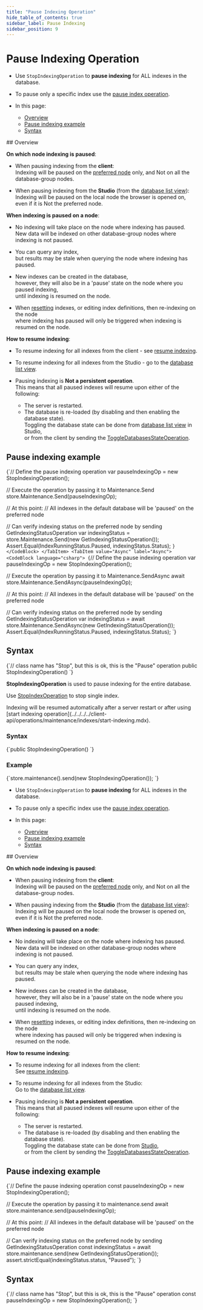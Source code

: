 ---
title: "Pause Indexing Operation"
hide_table_of_contents: true
sidebar_label: Pause Indexing
sidebar_position: 9
---




# Pause Indexing Operation
<LanguageSwitcher supportedLanguages={supportedLanguages} />
<LanguageContent language="csharp">

<Admonition type="note" title="Note">

* Use `StopIndexingOperation` to __pause indexing__ for ALL indexes in the database.  

* To pause only a specific index use the [pause index operation](../../../../client-api/operations/maintenance/indexes/stop-index.mdx).  
 
* In this page:
  * [Overview](../../../../client-api/operations/maintenance/indexes/stop-indexing.mdx#overview)
  * [Pause indexing example](../../../../client-api/operations/maintenance/indexes/stop-indexing.mdx#pause-indexing-example)
  * [Syntax](../../../../client-api/operations/maintenance/indexes/stop-indexing.mdx#syntax)

</Admonition>
## Overview

<Admonition type="note" title="Note">

__On which node indexing is paused__:

* When pausing indexing from the __client__:  
  Indexing will be paused on the [preferred node](../../../../client-api/configuration/load-balance/overview.mdx#the-preferred-node) only, and Not on all the database-group nodes.  

* When pausing indexing from the __Studio__ (from the [database list view](../../../../studio/database/databases-list-view.mdx#more-actions)):  
  Indexing will be paused on the local node the browser is opened on, even if it is Not the preferred node.

</Admonition>

<Admonition type="note" title="Note">

 __When indexing is paused on a node__:
 
* No indexing will take place on the node where indexing has paused.  
  New data will be indexed on other database-group nodes where indexing is not paused.

* You can query any index,  
  but results may be stale when querying the node where indexing has paused.
 
* New indexes can be created in the database,  
  however, they will also be in a 'pause' state on the node where you paused indexing,  
  until indexing is resumed on the node.  

* When [resetting](../../../../client-api/operations/maintenance/indexes/reset-index.mdx) indexes, or editing index definitions, then re-indexing on the node  
  where indexing has paused will only be triggered when indexing is resumed on the node.

</Admonition>

<Admonition type="note" title="Note">

__How to resume indexing__:

* To resume indexing for all indexes from the client - see [resume indexing](../../../../client-api/operations/maintenance/indexes/start-indexing.mdx).  

* To resume indexing for all indexes from the Studio - go to the [database list view](../../../../studio/database/databases-list-view.mdx#more-actions).  

* Pausing indexing is __Not a persistent operation__.  
  This means that all paused indexes will resume upon either of the following:
    * The server is restarted.
    * The database is re-loaded (by disabling and then enabling the database state).  
      Toggling the database state can be done from [database list view](../../../../studio/database/databases-list-view.mdx#database-actions) in Studio,  
      or from the client by sending the [ToggleDatabasesStateOperation](../../../../client-api/operations/server-wide/toggle-databases-state.mdx).

</Admonition>



## Pause indexing example

<Tabs groupId='languageSyntax'>
<TabItem value="Sync" label="Sync">
<CodeBlock language="csharp">
{`// Define the pause indexing operation 
var pauseIndexingOp = new StopIndexingOperation();

// Execute the operation by passing it to Maintenance.Send
store.Maintenance.Send(pauseIndexingOp);

// At this point:
// All indexes in the default database will be 'paused' on the preferred node
        
// Can verify indexing status on the preferred node by sending GetIndexingStatusOperation
var indexingStatus = store.Maintenance.Send(new GetIndexingStatusOperation());
Assert.Equal(IndexRunningStatus.Paused, indexingStatus.Status);
`}
</CodeBlock>
</TabItem>
<TabItem value="Async" label="Async">
<CodeBlock language="csharp">
{`// Define the pause indexing operation 
var pauseIndexingOp = new StopIndexingOperation();

// Execute the operation by passing it to Maintenance.SendAsync
await store.Maintenance.SendAsync(pauseIndexingOp);

// At this point:
// All indexes in the default database will be 'paused' on the preferred node
        
// Can verify indexing status on the preferred node by sending GetIndexingStatusOperation
var indexingStatus = await store.Maintenance.SendAsync(new GetIndexingStatusOperation());
Assert.Equal(IndexRunningStatus.Paused, indexingStatus.Status);
`}
</CodeBlock>
</TabItem>
</Tabs>



## Syntax

<TabItem value="syntax" label="syntax">
<CodeBlock language="csharp">
{`// class name has "Stop", but this is ok, this is the "Pause" operation
public StopIndexingOperation()
`}
</CodeBlock>
</TabItem>




</LanguageContent>
<LanguageContent language="java">


**StopIndexingOperation** is used to pause indexing for the entire database.

Use [StopIndexOperation](../../../../client-api/operations/maintenance/indexes/stop-index.mdx) to stop single index.

<Admonition type="note" title="Note">
Indexing will be resumed automatically after a server restart or after using [start indexing operation](../../../../client-api/operations/maintenance/indexes/start-indexing.mdx).
</Admonition>

### Syntax

<TabItem value="stop_1" label="stop_1">
<CodeBlock language="java">
{`public StopIndexingOperation()
`}
</CodeBlock>
</TabItem>

### Example

<TabItem value="stop_2" label="stop_2">
<CodeBlock language="java">
{`store.maintenance().send(new StopIndexingOperation());
`}
</CodeBlock>
</TabItem>


</LanguageContent>
<LanguageContent language="nodejs">

<Admonition type="note" title="Note">

* Use `StopIndexingOperation` to __pause indexing__ for ALL indexes in the database.  

* To pause only a specific index use the [pause index operation](../../../../client-api/operations/maintenance/indexes/stop-index.mdx).

* In this page:
  * [Overview](../../../../client-api/operations/maintenance/indexes/stop-indexing.mdx#overview)
  * [Pause indexing example](../../../../client-api/operations/maintenance/indexes/stop-indexing.mdx#pause-indexing-example)
  * [Syntax](../../../../client-api/operations/maintenance/indexes/stop-indexing.mdx#syntax)

</Admonition>
## Overview

<Admonition type="note" title="Note">

__On which node indexing is paused__:

* When pausing indexing from the __client__:  
  Indexing will be paused on the [preferred node](../../../../client-api/configuration/load-balance/overview.mdx#the-preferred-node) only, and Not on all the database-group nodes.  

* When pausing indexing from the __Studio__ (from the [database list view](../../../../studio/database/databases-list-view.mdx#more-actions)):  
  Indexing will be paused on the local node the browser is opened on, even if it is Not the preferred node.

</Admonition>

<Admonition type="note" title="Note">

__When indexing is paused on a node__:
 
* No indexing will take place on the node where indexing has paused.  
  New data will be indexed on other database-group nodes where indexing is not paused.

* You can query any index,  
  but results may be stale when querying the node where indexing has paused.
 
* New indexes can be created in the database,  
  however, they will also be in a 'pause' state on the node where you paused indexing,  
  until indexing is resumed on the node.

* When [resetting](../../../../client-api/operations/maintenance/indexes/reset-index.mdx) indexes, or editing index definitions, then re-indexing on the node  
  where indexing has paused will only be triggered when indexing is resumed on the node.

</Admonition>

<Admonition type="note" title="Note">

__How to resume indexing__:

* To resume indexing for all indexes from the client:  
  See [resume indexing](../../../../client-api/operations/maintenance/indexes/start-indexing.mdx).

* To resume indexing for all indexes from the Studio:  
  Go to the [database list view](../../../../studio/database/databases-list-view.mdx#more-actions).  

* Pausing indexing is __Not a persistent operation__.  
  This means that all paused indexes will resume upon either of the following:
    * The server is restarted.
    * The database is re-loaded (by disabling and then enabling the database state).  
      Toggling the database state can be done from [Studio](../../../../studio/database/databases-list-view.mdx#database-actions),  
      or from the client by sending the [ToggleDatabasesStateOperation](../../../../client-api/operations/server-wide/toggle-databases-state.mdx).

</Admonition>



## Pause indexing example

<TabItem value="pause_indexing" label="pause_indexing">
<CodeBlock language="js">
{`// Define the pause indexing operation 
const pauseIndexingOp = new StopIndexingOperation();

// Execute the operation by passing it to maintenance.send
await store.maintenance.send(pauseIndexingOp);

// At this point:
// All indexes in the default database will be 'paused' on the preferred node

// Can verify indexing status on the preferred node by sending GetIndexingStatusOperation
const indexingStatus = await store.maintenance.send(new GetIndexingStatusOperation());
assert.strictEqual(indexingStatus.status, "Paused");
`}
</CodeBlock>
</TabItem>



## Syntax

<TabItem value="syntax" label="syntax">
<CodeBlock language="js">
{`// class name has "Stop", but this is ok, this is the "Pause" operation
const pauseIndexingOp = new StopIndexingOperation();
`}
</CodeBlock>
</TabItem>




</LanguageContent>

<!---
### Indexes
- [What are Indexes](../../../../indexes/what-are-indexes)
- [Creating and Deploying Indexes](../../../../indexes/creating-and-deploying)
- [Index Administration](../../../../indexes/index-administration)

### Operations
- [How to Enable Index](../../../../client-api/operations/maintenance/indexes/enable-index)
- [How to Pause Index Until Restart](../../../../client-api/operations/maintenance/indexes/stop-index)
- [How to Resume Indexing](../../../../client-api/operations/maintenance/indexes/start-indexing)

### Studio
- [Enable/Disable database from Studio](../../../../studio/database/databases-list-view#database-actions)
- [Pause indexing from Studio](../../../../studio/database/databases-list-view#more-actions)


-->